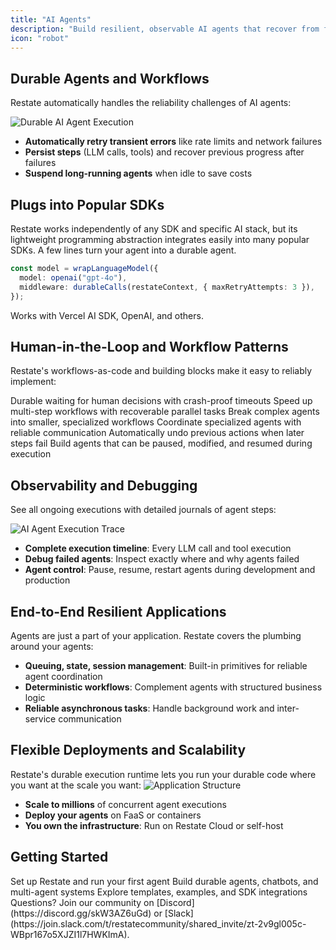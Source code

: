 ```yaml
---
title: "AI Agents"
description: "Build resilient, observable AI agents that recover from failures and handle complex multi-step tasks."
icon: "robot"
---
```


## Durable Agents and Workflows

Restate automatically handles the reliability challenges of AI agents:

<img src="/img/usecases/agents/durable-execution-animation-agents.gif" alt="Durable AI Agent Execution" />

- **Automatically retry transient errors** like rate limits and network failures
- **Persist steps** (LLM calls, tools) and recover previous progress after failures  
- **Suspend long-running agents** when idle to save costs

## Plugs into Popular SDKs

Restate works independently of any SDK and specific AI stack, but its lightweight programming abstraction integrates easily into many popular SDKs. A few lines turn your agent into a durable agent.

```typescript {"CODE_LOAD::ts/src/usecases/agents/weather-agent.ts#here"}
const model = wrapLanguageModel({
  model: openai("gpt-4o"),
  middleware: durableCalls(restateContext, { maxRetryAttempts: 3 }),
});
```

Works with Vercel AI SDK, OpenAI, and others.

## Human-in-the-Loop and Workflow Patterns

Restate's workflows-as-code and building blocks make it easy to reliably implement:

<CardGroup cols={3}>
    <Card title="Human Approval" icon="user-check">
        Durable waiting for human decisions with crash-proof timeouts
    </Card>
    <Card title="Parallelization" icon="arrows-split-up-and-left">
        Speed up multi-step workflows with recoverable parallel tasks
    </Card>
    <Card title="Sub-workflows" icon="sitemap">
        Break complex agents into smaller, specialized workflows
    </Card>
    <Card title="Multi-agent Orchestration" icon="users-gear">
        Coordinate specialized agents with reliable communication
    </Card>
    <Card title="Compensation Patterns" icon="arrow-rotate-left">
        Automatically undo previous actions when later steps fail
    </Card>
    <Card title="Interruptible Agents" icon="hand">
        Build agents that can be paused, modified, and resumed during execution
    </Card>
</CardGroup>

## Observability and Debugging

See all ongoing executions with detailed journals of agent steps:

<Frame>
<img src="/img/usecases/agents/observability.png" alt="AI Agent Execution Trace" />
</Frame>

- **Complete execution timeline**: Every LLM call and tool execution
- **Debug failed agents**: Inspect exactly where and why agents failed
- **Agent control**: Pause, resume, restart agents during development and production

## End-to-End Resilient Applications

Agents are just a part of your application. Restate covers the plumbing around your agents:

- **Queuing, state, session management**: Built-in primitives for reliable agent coordination
- **Deterministic workflows**: Complement agents with structured business logic  
- **Reliable asynchronous tasks**: Handle background work and inter-service communication

## Flexible Deployments and Scalability

Restate's durable execution runtime lets you run your durable code where you want at the scale you want:
<img src="/img/tour/app_layout.svg" alt="Application Structure"/>

- **Scale to millions** of concurrent agent executions
- **Deploy your agents** on FaaS or containers
- **You own the infrastructure**: Run on Restate Cloud or self-host

## Getting Started

<CardGroup cols={3}>
  <Card title="Quickstart" icon="rocket" href="/installation">
    Set up Restate and run your first agent
  </Card>
  <Card title="Hands-on Tutorial" icon="pen" href="/tour/ai-agents">
    Build durable agents, chatbots, and multi-agent systems
  </Card>
  <Card title="AI Examples" icon="code" href="https://github.com/restatedev/ai-examples">
    Explore templates, examples, and SDK integrations
  </Card>
</CardGroup>

<Info>
    Questions? Join our community on [Discord](https://discord.gg/skW3AZ6uGd) or [Slack](https://join.slack.com/t/restatecommunity/shared_invite/zt-2v9gl005c-WBpr167o5XJZI1l7HWKImA).
</Info>

